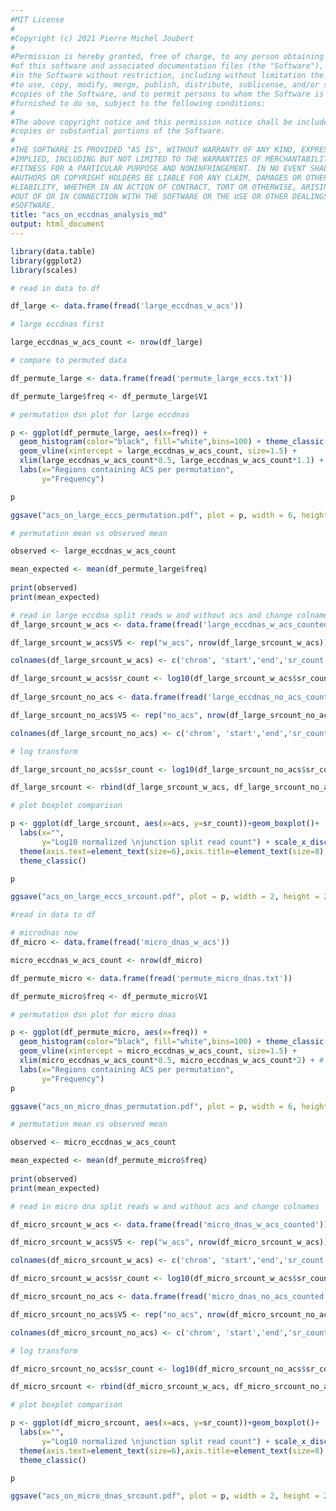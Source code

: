 ```yaml
---
#MIT License
#
#Copyright (c) 2021 Pierre Michel Joubert
#
#Permission is hereby granted, free of charge, to any person obtaining a copy
#of this software and associated documentation files (the "Software"), to deal
#in the Software without restriction, including without limitation the rights
#to use, copy, modify, merge, publish, distribute, sublicense, and/or sell
#copies of the Software, and to permit persons to whom the Software is
#furnished to do so, subject to the following conditions:
#
#The above copyright notice and this permission notice shall be included in all
#copies or substantial portions of the Software.
#
#THE SOFTWARE IS PROVIDED "AS IS", WITHOUT WARRANTY OF ANY KIND, EXPRESS OR
#IMPLIED, INCLUDING BUT NOT LIMITED TO THE WARRANTIES OF MERCHANTABILITY,
#FITNESS FOR A PARTICULAR PURPOSE AND NONINFRINGEMENT. IN NO EVENT SHALL THE
#AUTHORS OR COPYRIGHT HOLDERS BE LIABLE FOR ANY CLAIM, DAMAGES OR OTHER
#LIABILITY, WHETHER IN AN ACTION OF CONTRACT, TORT OR OTHERWISE, ARISING FROM,
#OUT OF OR IN CONNECTION WITH THE SOFTWARE OR THE USE OR OTHER DEALINGS IN THE
#SOFTWARE.
title: "acs_on_eccdnas_analysis_md"
output: html_document
---
```


```r
library(data.table)
library(ggplot2)
library(scales)

# read in data to df

df_large <- data.frame(fread('large_eccdnas_w_acs'))

# large eccdnas first

large_eccdnas_w_acs_count <- nrow(df_large)

# compare to permuted data

df_permute_large <- data.frame(fread('permute_large_eccs.txt'))

df_permute_large$freq <- df_permute_large$V1

# permutation dsn plot for large eccdnas

p <- ggplot(df_permute_large, aes(x=freq)) + 
  geom_histogram(color="black", fill="white",bins=100) + theme_classic() +
  geom_vline(xintercept = large_eccdnas_w_acs_count, size=1.5) + 
  xlim(large_eccdnas_w_acs_count*0.5, large_eccdnas_w_acs_count*1.1) + # fix axis to look okay
  labs(x="Regions containing ACS per permutation",
       y="Frequency")

p

ggsave("acs_on_large_eccs_permutation.pdf", plot = p, width = 6, height = 4)
```

```r

# permutation mean vs observed mean

observed <- large_eccdnas_w_acs_count

mean_expected <- mean(df_permute_large$freq)
  
print(observed)
print(mean_expected)

```


```r

# read in large eccdna split reads w and without acs and change colnames
df_large_srcount_w_acs <- data.frame(fread('large_eccdnas_w_acs_counted'))

df_large_srcount_w_acs$V5 <- rep("w_acs", nrow(df_large_srcount_w_acs))

colnames(df_large_srcount_w_acs) <- c('chrom', 'start','end','sr_count', 'acs')

df_large_srcount_w_acs$sr_count <- log10(df_large_srcount_w_acs$sr_count)
  
df_large_srcount_no_acs <- data.frame(fread('large_eccdnas_no_acs_counted'))

df_large_srcount_no_acs$V5 <- rep("no_acs", nrow(df_large_srcount_no_acs))

colnames(df_large_srcount_no_acs) <- c('chrom', 'start','end','sr_count', 'acs')

# log transform

df_large_srcount_no_acs$sr_count <- log10(df_large_srcount_no_acs$sr_count)

df_large_srcount <- rbind(df_large_srcount_w_acs, df_large_srcount_no_acs)

# plot boxplot comparison

p <- ggplot(df_large_srcount, aes(x=acs, y=sr_count))+geom_boxplot()+
  labs(x="",
       y="Log10 normalized \njunction split read count") + scale_x_discrete(labels=c("No ACS", "With ACS"))+
  theme(axis.text=element_text(size=6),axis.title=element_text(size=8) , legend.title=element_text(size=8), legend.position = 'bottom', legend.text=element_text(size=6))+
  theme_classic()

p

ggsave("acs_on_large_eccs_srcount.pdf", plot = p, width = 2, height = 2)
```

```r

#read in data to df

# microdnas now
df_micro <- data.frame(fread('micro_dnas_w_acs'))

micro_eccdnas_w_acs_count <- nrow(df_micro)

df_permute_micro <- data.frame(fread('permute_micro_dnas.txt'))

df_permute_micro$freq <- df_permute_micro$V1

# permutation dsn plot for micro dnas

p <- ggplot(df_permute_micro, aes(x=freq)) + 
  geom_histogram(color="black", fill="white",bins=100) + theme_classic() +
  geom_vline(xintercept = micro_eccdnas_w_acs_count, size=1.5) + 
  xlim(micro_eccdnas_w_acs_count*0.5, micro_eccdnas_w_acs_count*2) + # scale axes so we can see everything
  labs(x="Regions containing ACS per permutation",
       y="Frequency")
p

ggsave("acs_on_micro_dnas_permutation.pdf", plot = p, width = 6, height = 4)
```

```r

# permutation mean vs observed mean

observed <- micro_eccdnas_w_acs_count

mean_expected <- mean(df_permute_micro$freq)
  
print(observed)
print(mean_expected)

```




```r

# read in micro dna split reads w and without acs and change colnames

df_micro_srcount_w_acs <- data.frame(fread('micro_dnas_w_acs_counted'))

df_micro_srcount_w_acs$V5 <- rep("w_acs", nrow(df_micro_srcount_w_acs))

colnames(df_micro_srcount_w_acs) <- c('chrom', 'start','end','sr_count', 'acs')

df_micro_srcount_w_acs$sr_count <- log10(df_micro_srcount_w_acs$sr_count)

df_micro_srcount_no_acs <- data.frame(fread('micro_dnas_no_acs_counted'))

df_micro_srcount_no_acs$V5 <- rep("no_acs", nrow(df_micro_srcount_no_acs))

colnames(df_micro_srcount_no_acs) <- c('chrom', 'start','end','sr_count', 'acs')

# log transform

df_micro_srcount_no_acs$sr_count <- log10(df_micro_srcount_no_acs$sr_count)

df_micro_srcount <- rbind(df_micro_srcount_w_acs, df_micro_srcount_no_acs)

# plot boxplot comparison

p <- ggplot(df_micro_srcount, aes(x=acs, y=sr_count))+geom_boxplot()+
  labs(x="",
       y="Log10 normalized \njunction split read count") + scale_x_discrete(labels=c("No ACS", "With ACS"))+
  theme(axis.text=element_text(size=6),axis.title=element_text(size=8) , legend.title=element_text(size=8), legend.position = 'bottom', legend.text=element_text(size=6))+
  theme_classic()

p

ggsave("acs_on_micro_dnas_srcount.pdf", plot = p, width = 2, height = 2)
```

